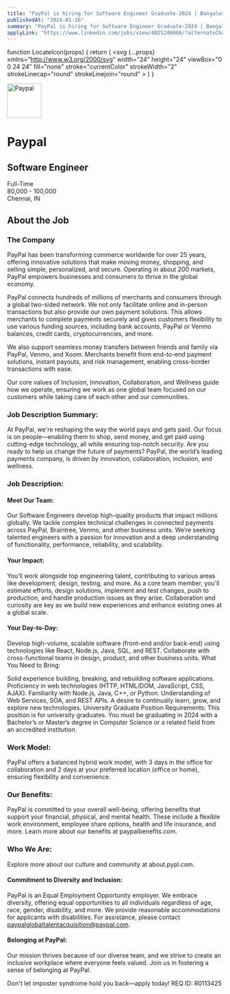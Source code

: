 ```yaml
---
title: "PayPal is hiring for Software Engineer Graduate-2024 | Bangalore"
publishedAt: "2024-01-16"
summary: "PayPal is hiring for Software Engineer Graduate-2024 | Bangalore"
applyLink: "https://www.linkedin.com/jobs/view/4025246066/?alternateChannel=search"
---
```


function LocateIcon(props) {
  return (
    <svg
      {...props}
      xmlns="http://www.w3.org/2000/svg"
      width="24"
      height="24"
      viewBox="0 0 24 24"
      fill="none"
      stroke="currentColor"
      strokeWidth="2"
      strokeLinecap="round"
      strokeLinejoin="round"
    >
      <line x1="2" x2="5" y1="12" y2="12" />
      <line x1="19" x2="22" y1="12" y2="12" />
      <line x1="12" x2="12" y1="2" y2="5" />
      <line x1="12" x2="12" y1="19" y2="22" />
      <circle cx="12" cy="12" r="7" />
    </svg>
  )
}

<div className="grid grid-cols-1 gap-8 items-center">
  <div className="flex items-center gap-4">
    <img
      src="https://www.gravatar.com/avatar/00000000000000000000000000000000?d=retro&f=y"
      width="80"
      height="80"
      alt="Paypal"
      className="rounded-md"
      style={{ aspectRatio: "80/80", objectFit: "cover" }}
    />
    <h1 className="text-2xl font-bold">Paypal</h1>
  </div>
  <div className="grid gap-2">
    <div className="flex items-center gap-2">
      <h2 className="text-xl font-semibold">Software Engineer</h2>
      <span className="px-2 py-1 rounded-md bg-primary text-primary-foreground text-sm font-medium">
        Full-Time
      </span>
    </div>
    <div className="flex items-center gap-4 text-muted-foreground">
      <div>80,000 - 100,000</div>
      <div>
        <LocateIcon className="w-4 h-4 mr-1 inline" />
        Chennai, IN
      </div>
    </div>
  </div>
</div>

## About the Job

### The Company

PayPal has been transforming commerce worldwide for over 25 years, offering innovative solutions that make moving money, shopping, and selling simple, personalized, and secure. Operating in about 200 markets, PayPal empowers businesses and consumers to thrive in the global economy.

PayPal connects hundreds of millions of merchants and consumers through a global two-sided network. We not only facilitate online and in-person transactions but also provide our own payment solutions. This allows merchants to complete payments securely and gives customers flexibility to use various funding sources, including bank accounts, PayPal or Venmo balances, credit cards, cryptocurrencies, and more.

We also support seamless money transfers between friends and family via PayPal, Venmo, and Xoom. Merchants benefit from end-to-end payment solutions, instant payouts, and risk management, enabling cross-border transactions with ease.

Our core values of Inclusion, Innovation, Collaboration, and Wellness guide how we operate, ensuring we work as one global team focused on our customers while taking care of each other and our communities.

### Job Description Summary:

At PayPal, we're reshaping the way the world pays and gets paid. Our focus is on people—enabling them to shop, send money, and get paid using cutting-edge technology, all while ensuring top-notch security. Are you ready to help us change the future of payments? PayPal, the world’s leading payments company, is driven by innovation, collaboration, inclusion, and wellness.

### Job Description:

#### Meet Our Team:

Our Software Engineers develop high-quality products that impact millions globally. We tackle complex technical challenges in connected payments across PayPal, Braintree, Venmo, and other business units. We’re seeking talented engineers with a passion for innovation and a deep understanding of functionality, performance, reliability, and scalability.

#### Your Impact:

You’ll work alongside top engineering talent, contributing to various areas like development, design, testing, and more. As a core team member, you'll estimate efforts, design solutions, implement and test changes, push to production, and handle production issues as they arise. Collaboration and curiosity are key as we build new experiences and enhance existing ones at a global scale.

#### Your Day-to-Day:

Develop high-volume, scalable software (front-end and/or back-end) using technologies like React, Node.js, Java, SQL, and REST.
Collaborate with cross-functional teams in design, product, and other business units.
What You Need to Bring:

Solid experience building, breaking, and rebuilding software applications.
Proficiency in web technologies (HTTP, HTML/DOM, JavaScript, CSS, AJAX).
Familiarity with Node.js, Java, C++, or Python.
Understanding of Web Services, SOA, and REST APIs.
A desire to continually learn, grow, and explore new technologies.
University Graduate Position Requirements:
This position is for university graduates. You must be graduating in 2024 with a Bachelor’s or Master’s degree in Computer Science or a related field from an accredited institution.

### Work Model:
PayPal offers a balanced hybrid work model, with 3 days in the office for collaboration and 2 days at your preferred location (office or home), ensuring flexibility and convenience.

### Our Benefits:
PayPal is committed to your overall well-being, offering benefits that support your financial, physical, and mental health. These include a flexible work environment, employee share options, health and life insurance, and more. Learn more about our benefits at paypalbenefits.com.

### Who We Are:
Explore more about our culture and community at about.pypl.com.

#### Commitment to Diversity and Inclusion:
PayPal is an Equal Employment Opportunity employer. We embrace diversity, offering equal opportunities to all individuals regardless of age, race, gender, disability, and more. We provide reasonable accommodations for applicants with disabilities. For assistance, please contact paypalglobaltalentacquisition@paypal.com.

#### Belonging at PayPal:
Our mission thrives because of our diverse team, and we strive to create an inclusive workplace where everyone feels valued. Join us in fostering a sense of belonging at PayPal.

Don't let imposter syndrome hold you back—apply today!
REQ ID: R0113425